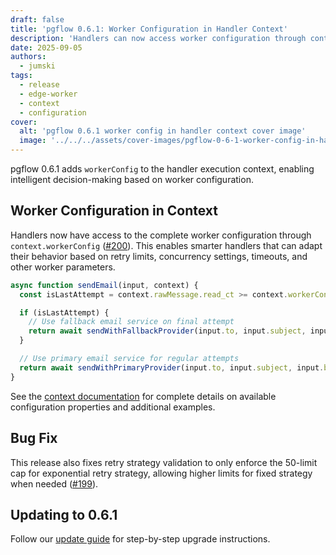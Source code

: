 ```yaml
---
draft: false
title: 'pgflow 0.6.1: Worker Configuration in Handler Context'
description: 'Handlers can now access worker configuration through context.workerConfig for intelligent decision-making based on retry limits, concurrency settings, and other worker parameters.'
date: 2025-09-05
authors:
  - jumski
tags:
  - release
  - edge-worker
  - context
  - configuration
cover:
  alt: 'pgflow 0.6.1 worker config in handler context cover image'
  image: '../../../assets/cover-images/pgflow-0-6-1-worker-config-in-handler-context.png'
---
```



pgflow 0.6.1 adds `workerConfig` to the handler execution context, enabling intelligent decision-making based on worker configuration.

## Worker Configuration in Context

Handlers now have access to the complete worker configuration through `context.workerConfig` ([#200](https://github.com/pgflow-dev/pgflow/issues/200)). This enables smarter handlers that can adapt their behavior based on retry limits, concurrency settings, timeouts, and other worker parameters.

```typescript
async function sendEmail(input, context) {
  const isLastAttempt = context.rawMessage.read_ct >= context.workerConfig.retry.limit;

  if (isLastAttempt) {
    // Use fallback email service on final attempt
    return await sendWithFallbackProvider(input.to, input.subject, input.body);
  }

  // Use primary email service for regular attempts
  return await sendWithPrimaryProvider(input.to, input.subject, input.body);
}
```

See the [context documentation](/reference/context/#workerconfig) for complete details on available configuration properties and additional examples.


## Bug Fix

This release also fixes retry strategy validation to only enforce the 50-limit cap for exponential retry strategy, allowing higher limits for fixed strategy when needed ([#199](https://github.com/pgflow-dev/pgflow/issues/199)).

## Updating to 0.6.1

Follow our [update guide](/deploy/update-pgflow/) for step-by-step upgrade instructions.
